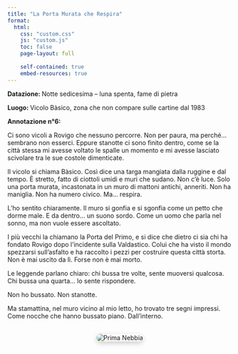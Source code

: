 ```yaml
---
title: "La Porta Murata che Respira"
format:
  html:
    css: "custom.css"
    js: "custom.js"
    toc: false
    page-layout: full
    
    self-contained: true
    embed-resources: true
---
```


**Datazione: ** Notte sedicesima – luna spenta, fame di pietra

**Luogo: ** Vicolo Bàsico, zona che non compare sulle cartine dal 1983


**Annotazione n°6:**

Ci sono vicoli a Rovigo che nessuno percorre. Non per paura, ma perché… sembrano non esserci. Eppure stanotte ci sono finito dentro, come se la città stessa mi avesse voltato le spalle un momento e mi avesse lasciato scivolare tra le sue costole dimenticate.

Il vicolo si chiama Bàsico. Così dice una targa mangiata dalla ruggine e dal tempo. È stretto, fatto di ciottoli umidi e muri che sudano. Non c’è luce. Solo una porta murata, incastonata in un muro di mattoni antichi, anneriti. Non ha maniglia. Non ha numero civico. Ma… respira.

L’ho sentito chiaramente. Il muro si gonfia e si sgonfia come un petto che dorme male. E da dentro… un suono sordo. Come un uomo che parla nel sonno, ma non vuole essere ascoltato.

I più vecchi la chiamano la Porta del Primo, e si dice che dietro ci sia chi ha fondato Rovigo dopo l’incidente sulla Valdastico. Colui che ha visto il mondo spezzarsi sull’asfalto e ha raccolto i pezzi per costruire questa città storta.
Non è mai uscito da lì. Forse non è mai morto.

Le leggende parlano chiaro: chi bussa tre volte, sente muoversi qualcosa. Chi bussa una quarta… lo sente rispondere.

Non ho bussato. Non stanotte.

Ma stamattina, nel muro vicino al mio letto, ho trovato tre segni impressi. Come nocche che hanno bussato piano. Dall’interno.

<div style="text-align: center; margin-top: 2rem;">
  <img src="6.jpg" alt="Prima Nebbia" style="max-width: 50%; border-radius: 10px; box-shadow: 0 4px 12px rgba(0,0,0,0.2);">
</div>
